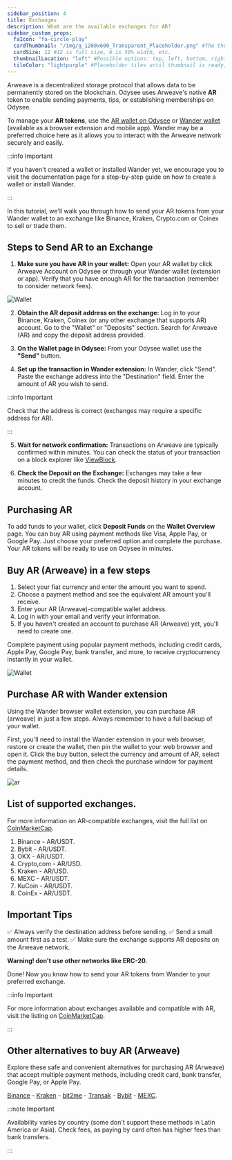 ```yaml
---
sidebar_position: 4
title: Exchanges
description: What are the available exchanges for AR?
sidebar_custom_props:
  faIcon: "fa-circle-play"
  cardThumbnail: "/img/g_1200x600_Transparent_Placeholder.png" #The thumbnail on the category card.
  cardSize: 12 #12 is full size, 6 is 50% width, etc.
  thumbnailLocation: "left" #Possible options: top, left, bottom, right, none
  tileColor: "lightpurple" #Placeholder tiles until thumbnail is ready, possible options: blue, cream, darkpurple, lightpurple, mauve, orange, pink, none
---
```


Arweave is a decentralized storage protocol that allows data to be permanently stored on the blockchain. Odysee uses Arweave's native **AR** token to enable sending payments, tips, or establishing memberships on Odysee.

To manage your **AR tokens**, use the [AR wallet on Odysee](https://odysee.com/$/wallet) or [Wander wallet](https://www.wander.app/) (available as a browser extension and mobile app). Wander may be a preferred choice here as it allows you to interact with the Arweave network securely and easily.

:::info Important

If you haven't created a wallet or installed Wander yet, we encourage you to visit the documentation page for a step-by-step guide on how to create a wallet or install Wander.

:::

In this tutorial, we'll walk you through how to send your AR tokens from your Wander wallet to an exchange like Binance, Kraken, Crypto.com or Coinex to sell or trade them.

## Steps to Send AR to an Exchange

1. **Make sure you have AR in your wallet:** Open your AR wallet by click Arweave Account on Odysee or through your Wander wallet (extension or app). Verify that you have enough AR for the transaction (remember to consider network fees).

![Wallet](https://thumbs.odycdn.com/0b4cda34b94d09b481d46bda5b37de92.webp)

2. **Obtain the AR deposit address on the exchange:** Log in to your Binance, Kraken, Coinex (or any other exchange that supports AR) account. Go to the "Wallet" or "Deposits" section. Search for Arweave (AR) and copy the deposit address provided.

3. **On the Wallet page in Odysee:** From your Odysee wallet use the **"Send"** button.

4. **Set up the transaction in Wander extension:** In Wander, click "Send". Paste the exchange address into the "Destination" field. Enter the amount of AR you wish to send.

:::info Important

Check that the address is correct (exchanges may require a specific address for AR).

:::

5. **Wait for network confirmation:** Transactions on Arweave are typically confirmed within minutes. You can check the status of your transaction on a block explorer like [ViewBlock](https://viewblock.io/arweave).

6. **Check the Deposit on the Exchange:** Exchanges may take a few minutes to credit the funds. Check the deposit history in your exchange account.

## Purchasing AR

To add funds to your wallet, click **Deposit Funds** on the **Wallet Overview** page. You can buy AR using payment methods like Visa, Apple Pay, or Google Pay. Just choose your preferred option and complete the purchase. Your AR tokens will be ready to use on Odysee in minutes.

## Buy AR (Arweave) in a few steps

1. Select your fiat currency and enter the amount you want to spend.
2. Choose a payment method and see the equivalent AR amount you'll receive.
3. Enter your AR (Arweave)-compatible wallet address.
4. Log in with your email and verify your information.
5. If you haven't created an account to purchase AR (Arweave) yet, you'll need to create one.

Complete payment using popular payment methods, including credit cards, Apple Pay, Google Pay, bank transfer, and more, to receive cryptocurrency instantly in your wallet.

![Wallet](https://thumbs.odycdn.com/08ccc2dc53be634b1eca7af955c1b22d.webp)

## Purchase AR with Wander extension

Using the Wander browser wallet extension, you can purchase AR (arweave) in just a few steps. Always remember to have a full backup of your wallet.

First, you'll need to install the Wander extension in your web browser, restore or create the wallet, then pin the wallet to your web browser and open it. Click the buy button, select the currency and amount of AR, select the payment method, and then check the purchase window for payment details.

![ar](https://thumbs.odycdn.com/356def93da12e24bdf943e4ecb8c2ea5.webp)

## List of supported exchanges.

For more information on AR-compatible exchanges, visit the full list on [CoinMarketCap](https://coinmarketcap.com/currencies/arweave/).

1. Binance - AR/USDT.
2. Bybit - AR/USDT.
3. OKX - AR/USDT.
4. Crypto,com - AR/USD.
5. Kraken - AR/USD.
6. MEXC - AR/USDT.
7. KuCoin - AR/USDT.
8. CoinEx - AR/USDT.

## Important Tips

✅ Always verify the destination address before sending.
✅ Send a small amount first as a test.
✅ Make sure the exchange supports AR deposits on the Arweave network.

**Warning! don't use other networks like ERC-20**.

Done! Now you know how to send your AR tokens from Wander to your preferred exchange.

:::info Important

For more information about exchanges available and compatible with AR, visit the listing on [CoinMarketCap](https://coinmarketcap.com/currencies/arweave/). 

:::

## Other alternatives to buy AR (Arweave)

Explore these safe and convenient alternatives for purchasing AR (Arweave) that accept multiple payment methods, including credit card, bank transfer, Google Pay, or Apple Pay.

[Binance](https://www.binance.com/en/how-to-buy/arweave) - [Kraken](https://www.kraken.com/learn/buy-arweave-ar) - [bit2me](https://bit2me.com/buy-arweave) - [Transak](https://transak.com/buy/ar) - [Bybit](https://www.bybit.com/en/price/arweave/) - [MEXC](https://www.mexc.com/how-to-buy/AR).

:::note Important

Availability varies by country (some don't support these methods in Latin America or Asia). Check fees, as paying by card often has higher fees than bank transfers.

:::
